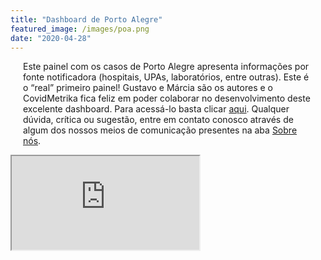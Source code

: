 ```yaml
---
title: "Dashboard de Porto Alegre"
featured_image: /images/poa.png
date: "2020-04-28"
---
```


<div style="padding-right: 20px; padding-left: 20px;">

Este painel com os casos de Porto Alegre apresenta informações por fonte notificadora (hospitais, UPAs, laboratórios, entre outras). Este é o "real" primeiro painel! Gustavo e Márcia são os autores e o CovidMetrika fica feliz em poder colaborar no desenvolvimento deste excelente dashboard. Para acessá-lo basta clicar <a href="https://mhbarbian.shinyapps.io/covid19_poa/" target="_blank">aqui</a>. Qualquer dúvida, crítica ou sugestão, entre em contato conosco através de algum dos nossos meios de comunicação presentes na aba [Sobre nós](https://www.ufrgs.br/covidmetrika/about/index.html).
  
</div>

<div class="container" style="padding-right: 0px;padding-left: 0px;">
  <iframe class="responsive-iframe" src ="https://mhbarbian.shinyapps.io/covid19_poa/">
  </iframe>
</div>


